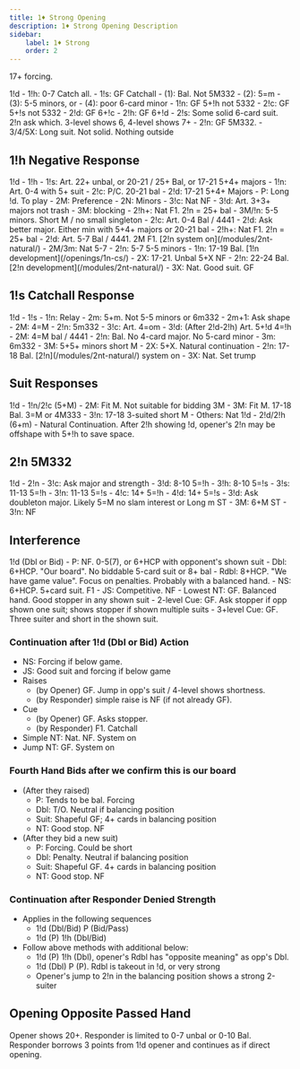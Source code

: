 ```yaml
---
title: 1♦ Strong Opening
description: 1♦ Strong Opening Description
sidebar:
    label: 1♦ Strong
    order: 2
---
```




17+ forcing.

<BiddingTree>
1!d
- 1!h: 0-7 Catch all.
- 1!s: GF Catchall
    - (1): Bal. Not 5M332
    - (2): 5=m
    - (3): 5-5 minors, or
    - (4): poor 6-card minor
- 1!n: GF 5+!h not 5332
- 2!c: GF 5+!s not 5332
- 2!d: GF 6+!c
- 2!h: GF 6+!d
- 2!s: Some solid 6-card suit. 2!n ask which. 3-level shows 6, 4-level shows 7+
- 2!n: GF 5M332.
- 3/4/5X: Long suit. Not solid. Nothing outside
</BiddingTree>

## 1!h Negative Response

<BiddingTree>
1!d - 1!h
- 1!s: Art. 22+ unbal, or 20-21 / 25+ Bal, or 17-21 5+4+ majors
    - 1!n: Art. 0-4 with 5+ suit
        - 2!c: P/C. 20-21 bal
        - 2!d: 17-21 5+4+ Majors
            - P: Long !d. To play
            - 2M: Preference
            - 2N: Minors
            - 3!c: Nat NF
            - 3!d: Art. 3+3+ majors not trash
            - 3M: blocking
        - 2!h+: Nat F1. 2!n = 25+ bal
        - 3M/!n: 5-5 minors. Short M / no small singleton
    - 2!c: Art. 0-4 Bal / 4441
        - 2!d: Ask better major. Either min with 5+4+ majors or 20-21 bal
        - 2!h+: Nat F1. 2!n = 25+ bal
    - 2!d: Art. 5-7 Bal / 4441. 2M F1. [2!n system on](/modules/2nt-natural/)
    - 2M/3m: Nat 5-7
    - 2!n: 5-7 5-5 minors
- 1!n: 17-19 Bal. [1!n development](/openings/1n-cs/)
- 2X: 17-21. Unbal 5+X NF
- 2!n: 22-24 Bal. [2!n development](/modules/2nt-natural/)
- 3X: Nat. Good suit. GF
</BiddingTree>

## 1!s Catchall Response

<BiddingTree>
1!d - 1!s
- 1!n: Relay
    - 2m: 5+m. Not 5-5 minors or 6m332
        - 2m+1: Ask shape
            - 2M: 4=M
            - 2!n: 5m332
            - 3!c: Art. 4=om
            - 3!d: (After 2!d-2!h) Art. 5+!d 4=!h
    - 2M: 4=M bal / 4441
    - 2!n: Bal. No 4-card major. No 5-card minor
    - 3m: 6m332
    - 3M: 5+5+ minors short M
- 2X: 5+X. Natural continuation
- 2!n: 17-18 Bal. [2!n](/modules/2nt-natural/) system on
- 3X: Nat. Set trump
</BiddingTree>

## Suit Responses

<BiddingTree>
1!d - 1!n/2!c (5+M)
- 2M: Fit M. Not suitable for bidding 3M
- 3M: Fit M. 17-18 Bal. 3=M or 4M333
- 3!n: 17-18 3-suited short M
- Others: Nat
</BiddingTree>

<BiddingTree>
1!d - 2!d/2!h (6+m)
- Natural Continuation. After 2!h showing !d, opener's 2!n may be offshape with 5+!h to save space.
</BiddingTree>

## 2!n 5M332

<BiddingTree>
1!d - 2!n
- 3!c: Ask major and strength
    - 3!d: 8-10 5=!h
    - 3!h: 8-10 5=!s
    - 3!s: 11-13 5=!h
    - 3!n: 11-13 5=!s
    - 4!c: 14+ 5=!h
    - 4!d: 14+ 5=!s
- 3!d: Ask doubleton major. Likely 5=M no slam interest or Long m ST
- 3M: 6+M ST
- 3!n: NF
</BiddingTree>

## Interference

<BiddingTree>
1!d (Dbl or Bid)
- P: NF. 0-5(7), or 6+HCP with opponent's shown suit
- Dbl: 6+HCP. "Our board". No biddable 5-card suit or 8+ bal
- Rdbl:	8+HCP. "We have game value". Focus on penalties. Probably with a balanced hand.
- NS: 6+HCP. 5+card suit. F1
- JS: Competitive. NF
- Lowest NT: GF. Balanced hand. Good stopper in any shown suit
- 2-level Cue: GF. Ask stopper if opp shown one suit; shows stopper if shown multiple suits
- 3+level Cue: GF. Three suiter and short in the shown suit.
</BiddingTree>

### Continuation after 1!d (Dbl or Bid) Action
- NS: Forcing if below game.
- JS: Good suit and forcing if below game
- Raises
    - (by Opener) GF. Jump in opp's suit / 4-level shows shortness. 
    - (by Responder) simple raise is NF (if not already GF).
- Cue
    - (by Opener) GF. Asks stopper.
    - (by Responder) F1. Catchall
- Simple NT: Nat. NF. System on
- Jump NT: GF. System on

### Fourth Hand Bids after we confirm this is our board
- (After they raised)
    - P: Tends to be bal. Forcing
    - Dbl: T/O. Neutral if balancing position
    - Suit: Shapeful GF; 4+ cards in balancing position
    - NT: Good stop. NF
- (After they bid a new suit)
    - P: Forcing. Could be short
    - Dbl: Penalty. Neutral if balancing position
    - Suit: Shapeful GF. 4+ cards in balancing position
    - NT: Good stop. NF

### Continuation after Responder Denied Strength
- Applies in the following sequences
    - 1!d (Dbl/Bid) P (Bid/Pass)
    - 1!d (P) 1!h (Dbl/Bid)
- Follow above methods with additional below:
    - 1!d (P) 1!h (Dbl), opener's Rdbl has "opposite meaning" as opp's Dbl.
    - 1!d (Dbl) P (P). Rdbl is takeout in !d, or very strong
    - Opener's jump to 2!n in the balancing position shows a strong 2-suiter

## Opening Opposite Passed Hand

Opener shows 20+. Responder is limited to 0-7 unbal or 0-10 Bal.
Responder borrows 3 points from 1!d opener and continues as if direct opening.